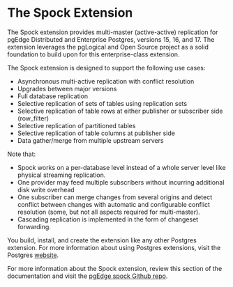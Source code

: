 # The Spock Extension

The Spock extension provides multi-master (active-active) replication for pgEdge Distributed and Enterprise Postgres, versions 15, 16, and 17. The extension leverages the pgLogical and Open Source project as a solid foundation to build upon for this enterprise-class extension.

The Spock extension is designed to support the following use cases:

* Asynchronous multi-active replication with conflict resolution
* Upgrades between major versions
* Full database replication
* Selective replication of sets of tables using replication sets
* Selective replication of table rows at either publisher or subscriber side (row_filter)
* Selective replication of partitioned tables
* Selective replication of table columns at publisher side
* Data gather/merge from multiple upstream servers

Note that:
* Spock works on a per-database level instead of a whole server level like physical streaming replication.
* One provider may feed multiple subscribers without incurring additional disk write overhead
* One subscriber can merge changes from several origins and detect conflict between changes with automatic and configurable conflict resolution (some, but not all aspects required for multi-master).
* Cascading replication is implemented in the form of changeset forwarding.

You build, install, and create the extension like any other Postgres extension.  For more information about using Postgres extensions, visit the Postgres [website](https://www.postgresql.org/docs/current/extend-extensions.html).

For more information about the Spock extension, review this section of the documentation and visit the [pgEdge spock Github repo](https://github.com/pgEdge/spock#multi-master-replication-with-conflict-resolution--avoidance).




